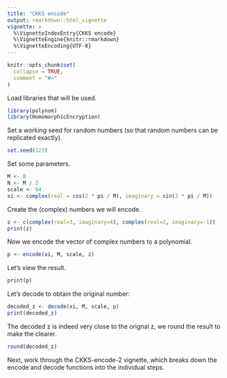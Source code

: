 ```yaml
---
title: "CKKS encode"
output: rmarkdown::html_vignette
vignette: >
  %\VignetteIndexEntry{CKKS encode}
  %\VignetteEngine{knitr::rmarkdown}
  %\VignetteEncoding{UTF-8}
---
```


```r
knitr::opts_chunk$set(
  collapse = TRUE,
  comment = "#>"
)
```

Load libraries that will be used.
```r
library(polynom)
library(HomomorphicEncryption)
```

Set a working seed for random numbers (so that random numbers can be replicated exactly).
```r
set.seed(123)
```

Set some parameters.
```r
M <- 8
N <- M / 2
scale <- 64
xi <- complex(real = cos(2 * pi / M), imaginary = sin(2 * pi / M))
```

Create the (complex) numbers we will encode.

```r
z <- c(complex(real=3, imaginary=4), complex(real=2, imaginary=-1))
print(z)
```

Now we encode the vector of complex numbers to a polynomial.

```r
p <- encode(xi, M, scale, z)
```

Let's view the result.

```r
print(p)
```

Let's decode to obtain the original number:

```r
decoded_z <- decode(xi, M, scale, p)
print(decoded_z)
```

The decoded z is indeed very close to the orignal z, we round the result to make the clearer.

```r
round(decoded_z)
```

Next, work through the CKKS-encode-2 vignette, which breaks down the encode and decode functions into the individual steps.

